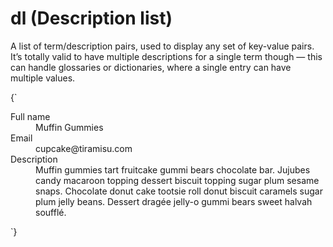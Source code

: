 
<Meta title="Atoms/dl" />

# dl (Description list)

A list of term/description pairs, used to display any set of key-value pairs. It’s totally valid to have multiple descriptions for a single term though — this can handle glossaries or dictionaries, where a single entry can have multiple values.

<Canvas isColumn>
  <Story name="dl">
    {`
      <dl class="a-dl">
        <div class="a-dl__item u-grid@m u-grid-cols-3 u-gap-m u-padding-m-y u-padding-m@m u-items-baseline">
          <dt class="u-font--medium u-h6 u-fg--gray-50 u-margin-xs-bottom@s">Full name</dt>
          <dd class="u-col-span-2">Muffin Gummies</dd>
        </div>
        <div class="a-dl__item u-grid@m u-grid-cols-3 u-gap-m u-padding-m-y u-padding-m@m u-items-baseline">
          <dt class="u-font--medium u-h6 u-fg--gray-50 u-margin-xs-bottom@s">Email</dt>
          <dd class="u-col-span-2">cupcake@tiramisu.com</dd>
        </div>
        <div class="a-dl__item u-grid@m u-grid-cols-3 u-gap-m u-padding-m-y u-padding-m@m u-items-baseline">
          <dt class="u-font--medium u-h6 u-fg--gray-50 u-margin-xs-bottom@s">Description</dt>
          <dd class="u-col-span-2">Muffin gummies tart fruitcake gummi bears chocolate bar. Jujubes candy macaroon topping dessert biscuit topping sugar plum sesame snaps. Chocolate donut cake tootsie roll donut biscuit caramels sugar plum jelly beans. Dessert dragée jelly-o gummi bears sweet halvah soufflé.</dd>
        </div>
      </dl>
    `}
  </Story>
</Canvas>
